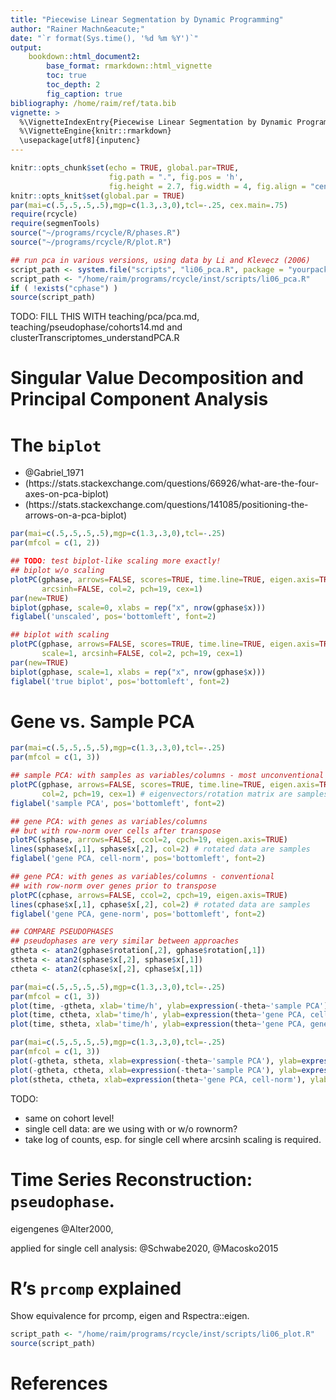 ```yaml
---
title: "Piecewise Linear Segmentation by Dynamic Programming"
author: "Rainer Machn&eacute;"
date: "`r format(Sys.time(), '%d %m %Y')`"
output:
    bookdown::html_document2:
        base_format: rmarkdown::html_vignette
        toc: true
        toc_depth: 2
        fig_caption: true
bibliography: /home/raim/ref/tata.bib
vignette: >
  %\VignetteIndexEntry{Piecewise Linear Segmentation by Dynamic Programming}
  %\VignetteEngine{knitr::rmarkdown}
  \usepackage[utf8]{inputenc}
---
```


<!-- compile with
rmarkdown::render("vignettes/rcycle.Rmd", output_format = "html_document")
-->

```r
knitr::opts_chunk$set(echo = TRUE, global.par=TRUE,
                      fig.path = ".", fig.pos = 'h',
                      fig.height = 2.7, fig.width = 4, fig.align = "center")
knitr::opts_knit$set(global.par = TRUE)
par(mai=c(.5,.5,.5,.5),mgp=c(1.3,.3,0),tcl=-.25, cex.main=.75)
require(rcycle)
require(segmenTools)
source("~/programs/rcycle/R/phases.R")
source("~/programs/rcycle/R/plot.R")
```



```r
## run pca in various versions, using data by Li and Klevecz (2006)
script_path <- system.file("scripts", "li06_pca.R", package = "yourpackage")
script_path <- "/home/raim/programs/rcycle/inst/scripts/li06_pca.R"
if ( !exists("cphase") )
source(script_path)
```


$$
\newcommand{\Ell}{\mathcal{L}}
\newcommand{\jump}{\mathcal{J}}
\newcommand{\Var}{\mathrm{Var}}
\newcommand{\Cov}{\mathrm{Cov}}
\newcommand{\lmax}{\ell_\text{max}}
\newcommand{\lmin}{\ell_\text{min}}
\newcommand{\def}{\stackrel{\mathrm{def}}{=}}
$$

TODO: FILL THIS WITH teaching/pca/pca.md, teaching/pseudophase/cohorts14.md and clusterTranscriptomes_understandPCA.R

# Singular Value Decomposition and Principal Component Analysis

# The `biplot`

* @Gabriel_1971
* (https://stats.stackexchange.com/questions/66926/what-are-the-four-axes-on-pca-biplot)
* (https://stats.stackexchange.com/questions/141085/positioning-the-arrows-on-a-pca-biplot)


```r
par(mai=c(.5,.5,.5,.5),mgp=c(1.3,.3,0),tcl=-.25)
par(mfcol = c(1, 2))

## TODO: test biplot-like scaling more exactly!
## biplot w/o scaling
plotPC(gphase, arrows=FALSE, scores=TRUE, time.line=TRUE, eigen.axis=TRUE,
       arcsinh=FALSE, col=2, pch=19, cex=1)
par(new=TRUE)
biplot(gphase, scale=0, xlabs = rep("x", nrow(gphase$x))) 
figlabel('unscaled', pos='bottomleft', font=2)

## biplot with scaling
plotPC(gphase, arrows=FALSE, scores=TRUE, time.line=TRUE, eigen.axis=TRUE,
       scale=1, arcsinh=FALSE, col=2, pch=19, cex=1)
par(new=TRUE)
biplot(gphase, scale=1, xlabs = rep("x", nrow(gphase$x)))
figlabel('true biplot', pos='bottomleft', font=2)
```

# Gene vs. Sample PCA


```r
par(mai=c(.5,.5,.5,.5),mgp=c(1.3,.3,0),tcl=-.25)
par(mfcol = c(1, 3))

## sample PCA: with samples as variables/columns - most unconventional
plotPC(gphase, arrows=FALSE, scores=TRUE, time.line=TRUE, eigen.axis=TRUE,
       col=2, pch=19, cex=1) # eigenvectors/rotation matrix are samples
figlabel('sample PCA', pos='bottomleft', font=2)

## gene PCA: with genes as variables/columns
## but with row-norm over cells after transpose
plotPC(sphase, arrows=FALSE, ccol=2, cpch=19, eigen.axis=TRUE)
lines(sphase$x[,1], sphase$x[,2], col=2) # rotated data are samples
figlabel('gene PCA, cell-norm', pos='bottomleft', font=2)

## gene PCA: with genes as variables/columns - conventional
## with row-norm over genes prior to transpose
plotPC(cphase, arrows=FALSE, ccol=2, cpch=19, eigen.axis=TRUE)
lines(cphase$x[,1], cphase$x[,2], col=2) # rotated data are samples
figlabel('gene PCA, gene-norm', pos='bottomleft', font=2)
```

```r
## COMPARE PSEUDOPHASES
## pseudophases are very similar between approaches
gtheta <- atan2(gphase$rotation[,2], gphase$rotation[,1])
stheta <- atan2(sphase$x[,2], sphase$x[,1])
ctheta <- atan2(cphase$x[,2], cphase$x[,1])
```

```r
par(mai=c(.5,.5,.5,.5),mgp=c(1.3,.3,0),tcl=-.25)
par(mfcol = c(1, 3))
plot(time, -gtheta, xlab='time/h', ylab=expression(-theta~'sample PCA'))
plot(time, ctheta, xlab='time/h', ylab=expression(theta~'gene PCA, cell-norm'))
plot(time, stheta, xlab='time/h', ylab=expression(theta~'gene PCA, gene-norm'))
```

```r
par(mai=c(.5,.5,.5,.5),mgp=c(1.3,.3,0),tcl=-.25)
par(mfcol = c(1, 3))
plot(-gtheta, stheta, xlab=expression(-theta~'sample PCA'), ylab=expression(theta~'gene PCA, cell-norm'))
plot(-gtheta, ctheta, xlab=expression(-theta~'sample PCA'), ylab=expression(theta~'gene PCA, gene-norm'))
plot(stheta, ctheta, xlab=expression(theta~'gene PCA, cell-norm'), ylab=expression(theta~'gene PCA, gene-norm'))
```

TODO:

* same on cohort level!
* single cell data: are we using with or w/o rownorm?
* take log of counts, esp. for single cell where arcsinh scaling
  is required.


# Time Series Reconstruction: `pseudophase`.

eigengenes @Alter2000,

applied for single cell analysis: @Schwabe2020, @Macosko2015


# R's `prcomp` explained

Show equivalence for prcomp, eigen and Rspectra::eigen.

```r
script_path <- "/home/raim/programs/rcycle/inst/scripts/li06_plot.R"
source(script_path)
```

# References
